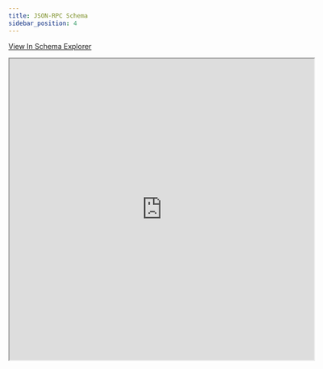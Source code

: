 ```yaml
---
title: JSON-RPC Schema
sidebar_position: 4
---
```


[View In Schema Explorer](https://playground.open-rpc.org/?uiSchema[appBar][ui:darkMode]=true&uiSchema[appBar][ui:examplesDropdown]=false&uiSchema[appBar][ui:splitView]=false&uiSchema[appBar][ui:input]=false&uiSchema[appBar][ui:title]=RPC%20Schema&schemaUrl=https://raw.githubusercontent.com/ChainSafe/forest/main/docs/docs/users/openrpc.json)

<iframe
  width="120%"
  height="600px"
  src="https://playground.open-rpc.org/?uiSchema[appBar][ui:darkMode]=true&uiSchema[appBar][ui:examplesDropdown]=false&uiSchema[appBar][ui:splitView]=false&uiSchema[appBar][ui:input]=false&uiSchema[appBar][ui:title]=RPC%20Schema&schemaUrl=https://raw.githubusercontent.com/ChainSafe/forest/main/docs/docs/users/openrpc.json"
></iframe>
